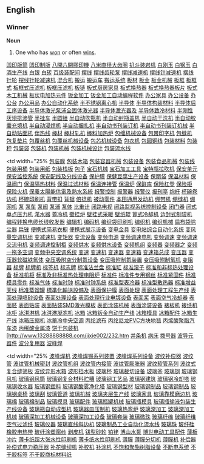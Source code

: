 ==English==

=== Winner ===
'''Noun'''
# One who has [[won]] or often [[win]]s.

[http://www.13288888888.com/jixie002/001.htm 凹印版筒]
[http://www.13288888888.com/jixie002/002.htm 凹印制版]
[http://www.13288888888.com/jixie002/003.htm 八開六開膠印機]
[http://www.13288888888.com/jixie002/004.htm 八米直径大齿圈]
[http://www.13288888888.com/jixie002/005.htm 扒斗装岩机]
[http://www.13288888888.com/jixie002/006.htm 白刚玉]
[http://www.13288888888.com/jixie002/007.htm 白钢玉]
[http://www.13288888888.com/jixie002/008.htm 白酒生产线]
[http://www.13288888888.com/jixie002/009.htm 白银]
[http://www.13288888888.com/jixie002/010.htm 白砖]
[http://www.13288888888.com/jixie002/011.htm 百级装配间]
[http://www.13288888888.com/jixie002/012.htm 摆线]
[http://www.13288888888.com/jixie002/013.htm 摆线齿轮泵]
[http://www.13288888888.com/jixie002/014.htm 摆线减速机]
[http://www.13288888888.com/jixie002/015.htm 摆线针减速机]
[http://www.13288888888.com/jixie002/016.htm 摆线针轮]
[http://www.13288888888.com/jixie002/017.htm 摆线针轮减速机]
[http://www.13288888888.com/jixie002/018.htm 混合机]
[http://www.13288888888.com/jixie002/019.htm 搬运]
[http://www.13288888888.com/jixie002/020.htm 搬运车]
[http://www.13288888888.com/jixie002/021.htm 搬运系统]
[http://www.13288888888.com/jixie002/022.htm 板材]
[http://www.13288888888.com/jixie002/023.htm 板金]
[http://www.13288888888.com/jixie002/024.htm 板金机械]
[http://www.13288888888.com/jixie002/025.htm 板框]
[http://www.13288888888.com/jixie002/026.htm 板框式]
[http://www.13288888888.com/jixie002/027.htm 板框式压滤机]
[http://www.13288888888.com/jixie002/028.htm 板框压滤机]
[http://www.13288888888.com/jixie002/029.htm 板链]
[http://www.13288888888.com/jixie002/030.htm 板式厨房家具]
[http://www.13288888888.com/jixie002/031.htm 板式换热器]
[http://www.13288888888.com/jixie002/032.htm 板式换热器板片]
[http://www.13288888888.com/jixie002/033.htm 板式木工机械]
[http://www.13288888888.com/jixie002/034.htm 板状电加热元件]
[http://www.13288888888.com/jixie002/035.htm 钣金加工]
[http://www.13288888888.com/jixie002/036.htm 钣金加工自动编程软件]
[http://www.13288888888.com/jixie002/037.htm 办公家具]
[http://www.13288888888.com/jixie002/038.htm 办公设备]
[http://www.13288888888.com/jixie002/039.htm 办公台]
[http://www.13288888888.com/jixie002/040.htm 办公用品]
[http://www.13288888888.com/jixie002/041.htm 办公自动化系统]
[http://www.13288888888.com/jixie002/042.htm 半不锈钢离心机]
[http://www.13288888888.com/jixie002/043.htm 半导体]
[http://www.13288888888.com/jixie002/044.htm 半导体构装材料]
[http://www.13288888888.com/jixie002/045.htm 半导体后工序设备]
[http://www.13288888888.com/jixie002/046.htm 半导体激光泵浦全固体激光器]
[http://www.13288888888.com/jixie002/047.htm 半导体激光器及]
[http://www.13288888888.com/jixie002/048.htm 半导体致冷材料]
[http://www.13288888888.com/jixie002/049.htm 半刚性灰坝排渗管]
[http://www.13288888888.com/jixie002/050.htm 半挂车]
[http://www.13288888888.com/jixie002/051.htm 半圆锉]
[http://www.13288888888.com/jixie002/052.htm 半自动吹瓶机]
[http://www.13288888888.com/jixie002/053.htm 半自动封瓶盖机]
[http://www.13288888888.com/jixie002/054.htm 半自动干洗机]
[http://www.13288888888.com/jixie002/055.htm 半自动胶囊充填机]
[http://www.13288888888.com/jixie002/055.htm 半自动浸焊机]
[http://www.13288888888.com/jixie002/056.htm 半自动捆扎机]
[http://www.13288888888.com/jixie002/057.htm 半自动书刊装订机]
[http://www.13288888888.com/jixie002/058.htm 半自动书刊装订机械]
[http://www.13288888888.com/jixie002/059.htm 半自动贴面机]
[http://www.13288888888.com/jixie002/060.htm 伴热线]
[http://www.13288888888.com/jixie002/061.htm 棒材]
[http://www.13288888888.com/jixie002/062.htm 棒材轧机]
[http://www.13288888888.com/jixie002/063.htm 棒料加热炉]
[http://www.13288888888.com/jixie002/064.htm 包缠机械设备]
[http://www.13288888888.com/jixie002/065.htm 包带印字机]
[http://www.13288888888.com/jixie002/066.htm 包缝机]
[http://www.13288888888.com/jixie002/067.htm 包复垫片]
[http://www.13288888888.com/jixie002/068.htm 包覆丝机]
[http://www.13288888888.com/jixie002/069.htm 包覆丝机械设备]
[http://www.13288888888.com/jixie002/070.htm 包芯机械设备]
[http://www.13288888888.com/jixie002/071.htm 包衣机]
[http://www.13288888888.com/jixie002/072.htm 包园铜线]
[http://www.13288888888.com/jixie002/073.htm 包装材料]
[http://www.13288888888.com/jixie002/074.htm 包装秤]
[http://www.13288888888.com/jixie002/075.htm 包装袋]
[http://www.13288888888.com/jixie002/076.htm 包装机]
[http://www.13288888888.com/jixie002/077.htm 包装机械]
[http://www.13288888888.com/jixie002/078.htm 包装机械设计]
[http://www.13288888888.com/jixie002/079.htm 包装流水线]
<br>
</font> </td>
<td width="25% [http://www.13288888888.com/jixie002/080.htm 包装膜]
[http://www.13288888888.com/jixie002/081.htm 包装木箱]
[http://www.13288888888.com/jixie002/082.htm 包装容器机械]
[http://www.13288888888.com/jixie002/083.htm 包装设备]
[http://www.13288888888.com/jixie002/084.htm 包装食品机械]
[http://www.13288888888.com/jixie002/085.htm 包装线]
[http://www.13288888888.com/jixie002/086.htm 包装用桶]
[http://www.13288888888.com/jixie002/087.htm 包装用纸]
[http://www.13288888888.com/jixie002/088.htm 包装栈板]
[http://www.13288888888.com/jixie002/089.htm 包子]
[http://www.13288888888.com/jixie002/090.htm 宝石机械]
[http://www.13288888888.com/jixie002/091.htm 宝石加工工具]
[http://www.13288888888.com/jixie002/092.htm 宝特瓶拉吹机]
[http://www.13288888888.com/jixie002/093.htm 保安单元]
[http://www.13288888888.com/jixie002/094.htm 保安监控系统]
[http://www.13288888888.com/jixie002/095.htm 保安配线及分线设备]
[http://www.13288888888.com/jixie002/096.htm 保护膜]
[http://www.13288888888.com/jixie002/097.htm 保健豆腐生产设备]
[http://www.13288888888.com/jixie002/098.htm 保丽袋]
[http://www.13288888888.com/jixie002/099.htm 保温材料]
[http://www.13288888888.com/jixie002/100.htm 保温阀门]
[http://www.13288888888.com/jixie002/101.htm 保温隔热材料]
[http://www.13288888888.com/jixie002/102.htm 保温过滤材料]
[http://www.13288888888.com/jixie002/103.htm 保温连接管]
[http://www.13288888888.com/jixie002/104.htm 保温炉]
[http://www.13288888888.com/jixie002/105.htm 保鲜库]
[http://www.13288888888.com/jixie002/106.htm 保险杠登]
[http://www.13288888888.com/jixie002/107.htm 保险柜]
[http://www.13288888888.com/jixie002/108.htm 保险火机]
[http://www.13288888888.com/jixie002/109.htm 保養太陽能供電及熱水系統]
[http://www.13288888888.com/jixie002/110.htm 报警控制]
[http://www.13288888888.com/jixie002/111.htm 报警器]
[http://www.13288888888.com/jixie002/112.htm 报警仪]
[http://www.13288888888.com/jixie002/113.htm 报刊亭]
[http://www.13288888888.com/jixie002/114.htm 抱杆]
[http://www.13288888888.com/jixie002/115.htm 杯碗卷边机]
[http://www.13288888888.com/jixie002/116.htm 杯碗印刷机]
[http://www.13288888888.com/jixie002/117.htm 背带扣]
[http://www.13288888888.com/jixie002/118.htm 背锯]
[http://www.13288888888.com/jixie002/119.htm 倍捻机]
[http://www.13288888888.com/jixie002/120.htm 被动零件]
[http://www.13288888888.com/jixie002/121.htm 本田通用发动机]
[http://www.13288888888.com/jixie002/122.htm 绷带机]
[http://www.13288888888.com/jixie002/123.htm 绷缝机]
[http://www.13288888888.com/jixie002/124.htm 绷网机]
[http://www.13288888888.com/jixie002/125.htm 泵]
[http://www.13288888888.com/jixie002/126.htm 泵车]
[http://www.13288888888.com/jixie002/127.htm 泵阀]
[http://www.13288888888.com/jixie002/128.htm 泵浦]
[http://www.13288888888.com/jixie002/129.htm 泵体]
[http://www.13288888888.com/jixie002/130.htm 比重计]
[http://www.13288888888.com/jixie002/131.htm 闭路电视]
[http://www.13288888888.com/jixie002/132.htm 闭路监视系统控制设备]
[http://www.13288888888.com/jixie002/133.htm 闭门器]
[http://www.13288888888.com/jixie002/134.htm 闭式单点压力机]
[http://www.13288888888.com/jixie002/135.htm 滗水器]
[http://www.13288888888.com/jixie002/136.htm 蓖冷机]
[http://www.13288888888.com/jixie002/137.htm 壁挂炉]
[http://www.13288888888.com/jixie002/138.htm 壁挂式采暖]
[http://www.13288888888.com/jixie002/139.htm 壁纸辊]
[http://www.13288888888.com/jixie002/140.htm 篦式冷却机]
[http://www.13288888888.com/jixie002/141.htm 边封式制袋机]
[http://www.13288888888.com/jixie002/142.htm 编程转换电缆长线收发器]
[http://www.13288888888.com/jixie002/143.htm 编辑机]
[http://www.13288888888.com/jixie002/144.htm 编码机]
[http://www.13288888888.com/jixie002/145.htm 编织袋印刷机]
[http://www.13288888888.com/jixie002/146.htm 编织机]
[http://www.13288888888.com/jixie002/147.htm 编织机械]
[http://www.13288888888.com/jixie002/148.htm 扁布袋除尘器]
[http://www.13288888888.com/jixie002/149.htm 扁锉]
[http://www.13288888888.com/jixie002/150.htm 便携式简易衣橱]
[http://www.13288888888.com/jixie002/151.htm 便携式展示设备]
[http://www.13288888888.com/jixie002/152.htm 变电金具]
[http://www.13288888888.com/jixie002/153.htm 变电站综合自动化系统]
[http://www.13288888888.com/jixie002/154.htm 变风量空调机组]
[http://www.13288888888.com/jixie002/155.htm 变减速机]
[http://www.13288888888.com/jixie002/156.htm 变矩器]
[http://www.13288888888.com/jixie002/157.htm 变流设备]
[http://www.13288888888.com/jixie002/158.htm 变频电源]
[http://www.13288888888.com/jixie002/159.htm 变频调速电机]
[http://www.13288888888.com/jixie002/160.htm 变频调速]
[http://www.13288888888.com/jixie002/161.htm 变频调速交流电机]
[http://www.13288888888.com/jixie002/162.htm 变频调速控制柜]
[http://www.13288888888.com/jixie002/163.htm 变频供水]
[http://www.13288888888.com/jixie002/164.htm 变频供水设备]
[http://www.13288888888.com/jixie002/165.htm 变频机组]
[http://www.13288888888.com/jixie002/166.htm 变频器]
[http://www.13288888888.com/jixie002/167.htm 变频器之]
[http://www.13288888888.com/jixie002/168.htm 变频一拖多空调]
[http://www.13288888888.com/jixie002/169.htm 变频中央空调系统]
[http://www.13288888888.com/jixie002/170.htm 变速]
[http://www.13288888888.com/jixie002/171.htm 变速机]
[http://www.13288888888.com/jixie002/172.htm 变速器]
[http://www.13288888888.com/jixie002/173.htm 变速箱]
[http://www.13288888888.com/jixie002/174.htm 变速箱总成]
[http://www.13288888888.com/jixie002/175.htm 变压器]
[http://www.13288888888.com/jixie002/176.htm 变压器软磁铁氧体]
[http://www.13288888888.com/jixie002/177.htm 变压吸附空分制氮设备]
[http://www.13288888888.com/jixie002/178.htm 变压吸附制氮装置]
[http://www.13288888888.com/jixie002/179.htm 变压吸附制氧机]
[http://www.13288888888.com/jixie002/180.htm 变阻器]
[http://www.13288888888.com/jixie002/181.htm 标牌]
[http://www.13288888888.com/jixie002/182.htm 标牌机]
[http://www.13288888888.com/jixie002/183.htm 标签机]
[http://www.13288888888.com/jixie002/184.htm 标志牌]
[http://www.13288888888.com/jixie002/185.htm 标准法兰盘]
[http://www.13288888888.com/jixie002/186.htm 标准缸]
[http://www.13288888888.com/jixie002/187.htm 标准滚子]
[http://www.13288888888.com/jixie002/188.htm 标准和非标热处理设备]
[http://www.13288888888.com/jixie002/189.htm 标准机柜]
[http://www.13288888888.com/jixie002/190.htm 标准及非标准热处理电阻炉]
[http://www.13288888888.com/jixie002/191.htm 标准件]
[http://www.13288888888.com/jixie002/192.htm 标准件专用钢丝]
[http://www.13288888888.com/jixie002/193.htm 标准紧固件]
[http://www.13288888888.com/jixie002/194.htm 标准模具零件]
[http://www.13288888888.com/jixie002/195.htm 标准气体]
[http://www.13288888888.com/jixie002/196.htm 标准时钟]
[http://www.13288888888.com/jixie002/197.htm 标准时钟系统]
[http://www.13288888888.com/jixie002/198.htm 标准型表冷器]
[http://www.13288888888.com/jixie002/199.htm 标准型散热器]
[http://www.13288888888.com/jixie002/200.htm 标准增益天线]
[http://www.13288888888.com/jixie002/201.htm 标准蒸馏罐]
[http://www.13288888888.com/jixie002/202.htm 標準化輸送設備及]
[http://www.13288888888.com/jixie002/203.htm 表面保护膜]
[http://www.13288888888.com/jixie002/204.htm 表面处理]
[http://www.13288888888.com/jixie002/205.htm 表面处理工程生产线]
[http://www.13288888888.com/jixie002/206.htm 表面处理喷砂设备]
[http://www.13288888888.com/jixie002/207.htm 表面处理设备]
[http://www.13288888888.com/jixie002/208.htm 表面处理行业电镀设备]
[http://www.13288888888.com/jixie002/209.htm 表面桨]
[http://www.13288888888.com/jixie002/210.htm 表面空气冷却器]
[http://www.13288888888.com/jixie002/211.htm 表面胚]
[http://www.13288888888.com/jixie002/212.htm 表面贴装]
[http://www.13288888888.com/jixie002/213.htm 表面贴装SMD激光模板]
[http://www.13288888888.com/jixie002/214.htm 表面涂装机械]
[http://www.13288888888.com/jixie002/215.htm 表面涂装设备]
[http://www.13288888888.com/jixie002/216.htm 裱板机]
[http://www.13288888888.com/jixie002/217.htm 裱纸机]
[http://www.13288888888.com/jixie002/218.htm 冰柜]
[http://www.13288888888.com/jixie002/219.htm 冰淇淋机]
[http://www.13288888888.com/jixie002/220.htm 冰淇淋凝冻机]
[http://www.13288888888.com/jixie002/221.htm 冰箱]
[http://www.13288888888.com/jixie002/222.htm 冰箱钣金自动生产线]
[http://www.13288888888.com/jixie002/223.htm 冰箱模具]
[http://www.13288888888.com/jixie002/224.htm 冰箱配件]
[http://www.13288888888.com/jixie002/225.htm 冰箱生产线]
[http://www.13288888888.com/jixie002/226.htm 冰箱压缩机]
[http://www.13288888888.com/jixie002/227.htm 冰蓄冷中央空调]
[http://www.13288888888.com/jixie002/228.htm 丙纶滤布]
[http://www.13288888888.com/jixie002/229.htm 丙纶尼龙PVC方块地毯]
[http://www.13288888888.com/jixie002/230.htm 丙烯酸聚脂汽车漆]
[http://www.13288888888.com/jixie002/231.htm 丙稀酸金属漆]
[http://www.13288888888.com/jixie002/232.htm 饼干包装机]
[http://www.13288888888.com/jixie002/232.htm </a>[http://www.13288888888.com/jixie002/233.htm 并条机]
[http://www.13288888888.com/jixie002/234.htm 病床]
[http://www.13288888888.com/jixie002/235.htm 拨号器]
[http://www.13288888888.com/jixie002/236.htm 波导元器件]
[http://www.13288888888.com/jixie002/237.htm 波分复用器]
[http://www.13288888888.com/jixie002/238.htm 波峰焊]</font></td>
<td width="25% [http://www.13288888888.com/jixie002/239.htm 波峰焊机]
[http://www.13288888888.com/jixie002/240.htm 波峰焊锡系列装置]
[http://www.13288888888.com/jixie002/241.htm 波峰焊系列设备]
[http://www.13288888888.com/jixie002/242.htm 波纹补偿器]
[http://www.13288888888.com/jixie002/243.htm 波纹管]
[http://www.13288888888.com/jixie002/244.htm 波纹管机械密封]
[http://www.13288888888.com/jixie002/245.htm 波纹管机组]
[http://www.13288888888.com/jixie002/246.htm 波纹管内接管]
[http://www.13288888888.com/jixie002/247.htm 波纹管膨胀器]
[http://www.13288888888.com/jixie002/248.htm 波纹软管系列]
[http://www.13288888888.com/jixie002/249.htm 波纹式复合缝筛板]
[http://www.13288888888.com/jixie002/250.htm 波纹异形水箱]
[http://www.13288888888.com/jixie002/251.htm 波形挡水板]
[http://www.13288888888.com/jixie002/252.htm 玻璃杯]
[http://www.13288888888.com/jixie002/253.htm 玻璃裁切设备]
[http://www.13288888888.com/jixie002/254.htm 玻璃釜]
[http://www.13288888888.com/jixie002/255.htm 玻璃钢]
[http://www.13288888888.com/jixie002/256.htm 玻璃钢风机]
[http://www.13288888888.com/jixie002/257.htm 玻璃钢风筒]
[http://www.13288888888.com/jixie002/258.htm 玻璃钢复合材料贮糟]
[http://www.13288888888.com/jixie002/259.htm 玻璃钢工艺品]
[http://www.13288888888.com/jixie002/260.htm 玻璃钢建筑]
[http://www.13288888888.com/jixie002/261.htm 玻璃钢冷却塔]
[http://www.13288888888.com/jixie002/262.htm 玻璃钢收水器]
[http://www.13288888888.com/jixie002/263.htm 玻璃钢塑料]
[http://www.13288888888.com/jixie002/264.htm 玻璃钢酸雾净化塔]
[http://www.13288888888.com/jixie002/265.htm 玻璃钢型材]
[http://www.13288888888.com/jixie002/266.htm 玻璃钢制品]
[http://www.13288888888.com/jixie002/267.htm 玻璃钢制品]
[http://www.13288888888.com/jixie002/268.htm 玻璃钢桌椅]
[http://www.13288888888.com/jixie002/269.htm 玻璃刮]
[http://www.13288888888.com/jixie002/270.htm 玻璃管道]
[http://www.13288888888.com/jixie002/271.htm 玻璃机械]
[http://www.13288888888.com/jixie002/272.htm 玻璃夹层生产线]
[http://www.13288888888.com/jixie002/273.htm 玻璃家具]
[http://www.13288888888.com/jixie002/274.htm 玻璃靠模磨边机]
[http://www.13288888888.com/jixie002/275.htm 玻璃棉]
[http://www.13288888888.com/jixie002/276.htm 玻璃棉制品]
[http://www.13288888888.com/jixie002/277.htm 玻璃模具]
[http://www.13288888888.com/jixie002/278.htm 玻璃配件]
[http://www.13288888888.com/jixie002/279.htm 玻璃瓶罐机械]
[http://www.13288888888.com/jixie002/280.htm 玻璃瓶模具]
[http://www.13288888888.com/jixie002/281.htm 玻璃瓶输液包装生产线设备]
[http://www.13288888888.com/jixie002/282.htm 玻璃瓶自动成型机]
[http://www.13288888888.com/jixie002/283.htm 玻璃器皿压制机]
[http://www.13288888888.com/jixie002/284.htm 玻璃热弯炉]
[http://www.13288888888.com/jixie002/285.htm 玻璃深加工]
[http://www.13288888888.com/jixie002/286.htm 玻璃深加工机械]
[http://www.13288888888.com/jixie002/287.htm 玻璃深加工机械设备]
[http://www.13288888888.com/jixie002/288.htm 玻璃深加工设备]
[http://www.13288888888.com/jixie002/289.htm 玻璃套装]
[http://www.13288888888.com/jixie002/290.htm 玻璃微珠]
[http://www.13288888888.com/jixie002/291.htm 玻璃纤维]
[http://www.13288888888.com/jixie002/292.htm 玻璃纤维空气过滤纸]
[http://www.13288888888.com/jixie002/293.htm 玻璃仪器]
[http://www.13288888888.com/jixie002/294.htm 玻璃直线斜边机]
[http://www.13288888888.com/jixie002/295.htm 玻璃制品工业自动化流水线]
[http://www.13288888888.com/jixie002/296.htm 玻璃珠]
[http://www.13288888888.com/jixie002/297.htm 玻纤硅橡胶电热带]
[http://www.13288888888.com/jixie002/298.htm 玻纤涂塑窗纱]
[http://www.13288888888.com/jixie002/299.htm 剥皮机]
[http://www.13288888888.com/jixie002/300.htm 钹型砂轮]
[http://www.13288888888.com/jixie002/301.htm 铂铑]
[http://www.13288888888.com/jixie002/302.htm 博山水泵]
[http://www.13288888888.com/jixie002/303.htm 博世电动工具配件]
[http://www.13288888888.com/jixie002/304.htm 薄板冲片]
[http://www.13288888888.com/jixie002/305.htm 薄卡纸超大张水性印刷机]
[http://www.13288888888.com/jixie002/306.htm 薄卡纸水性印刷机]
[http://www.13288888888.com/jixie002/307.htm 薄膜]
[http://www.13288888888.com/jixie002/308.htm 薄膜分切机]
[http://www.13288888888.com/jixie002/309.htm 薄膜机]
[http://www.13288888888.com/jixie002/310.htm 补偿器]
[http://www.13288888888.com/jixie002/311.htm 补偿式电力稳压器]
[http://www.13288888888.com/jixie002/312.htm 补花缝纫机]
[http://www.13288888888.com/jixie002/313.htm 补胶机]
[http://www.13288888888.com/jixie002/314.htm 补涂机]
[http://www.13288888888.com/jixie002/315.htm 不饱和聚酯树脂设备]
[http://www.13288888888.com/jixie002/316.htm 不断电系统]
[http://www.13288888888.com/jixie002/317.htm 不干胶标签]
[http://www.13288888888.com/jixie002/318.htm 不干胶商标材料纸]